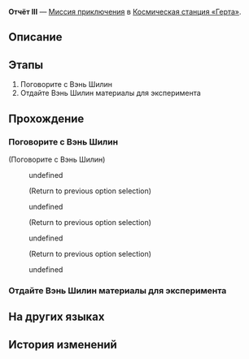 {{Дополнить|Диалоги.}}
{{Миссия Инфобокс
|id              = 8000172
|Название        = 
|Изображение     = Миссия Освоения Отчёт III.png
|Тип             = Миссия приключения
|События         = 
|Глава           = 
|Условия         = 
* Завершена [[Миссия Освоения]] ''[[Прошлое накроет снежной лавиной]]''
* Завершена [[Миссия приключения]] ''[[Отчёт II]]''
* Достигните [[Уровень Освоения|Уровня Освоения]] 21
|Персонажи       = Вэнь Шилин; Первопроходец
|СтартЛокация    = Главная контрольная зона
|Мир             = Космическая станция «Герта»
|Локации         = Главная контрольная зона
|Предыдущая      = Отчёт II
|Следующая       = 
|Награды         = 
}}
'''Отчёт III''' — [[Миссия приключения]] в [[Космическая станция «Герта»]].

==Описание==
{{Описание|<!--официальное описание из Перекрёстка судеб-->}}

==Этапы==
# Поговорите с Вэнь Шилин
# Отдайте Вэнь Шилин материалы для эксперимента

==Прохождение==
{{Дополнить}}


===Поговорите с Вэнь Шилин===
{{Описание миссии|локация=Главная контрольная зона|Вы начали работу в качестве лаборанта! Спросите Вэнь Шилин, каких материалов не хватает для эксперимента.}}
{{Диалог Начало}}


;(Поговорите с Вэнь Шилин)
:{{Диалог|Разговор}} undefined
:<!--Unknown TalkSentence: 500011418-->
:<!--Unknown TalkSentence: 500011419-->
:<!--Unknown TalkSentence: 500011420-->
:;(Return to previous option selection)
:{{Диалог|Разговор}} undefined
:<!--Unknown TalkSentence: 500011422-->
:<!--Unknown TalkSentence: 500011423-->
:<!--Unknown TalkSentence: 500011424-->
:<!--Unknown TalkSentence: 500011425-->
:;(Return to previous option selection)
:{{Диалог|Разговор}} undefined
:<!--Unknown TalkSentence: 500011427-->
:<!--Unknown TalkSentence: 500011428-->
:<!--Unknown TalkSentence: 500011429-->
:<!--Unknown TalkSentence: 500011430-->
:;(Return to previous option selection)
:{{Диалог|Выход}} undefined
:<!--Unknown TalkSentence: 500011432-->
{{Диалог Конец}}

===Отдайте Вэнь Шилин материалы для эксперимента===
{{Описание миссии|локация=Главная контрольная зона|Вэнь Шилин собрала список материалов, необходимых для эксперимента. Соберите всё и передайте ей!}}
{{Диалог Начало}}

{{Диалог Конец}}

==На других языках==
{{На других языках
|en   = Experimental Report 3
|zhs  = 实验报告•其三
|zht  = 實驗報告•其三
|ja   = 実験報告書・3
|ko   = 실험 보고서•3
|es   = Informe de experimento III
|fr   = Rapport d'expérience 3
|ru   = Отчёт III
|th   = รายงานการทดลอง 3
|vi   = Báo Cáo Thí Nghiệm 3
|de   = Experimentbericht 3
|id   = Laporan Eksperimen 3
|pt   = Relatório Experimental 3
}}

==История изменений==
{{История изменений|2.7}}
